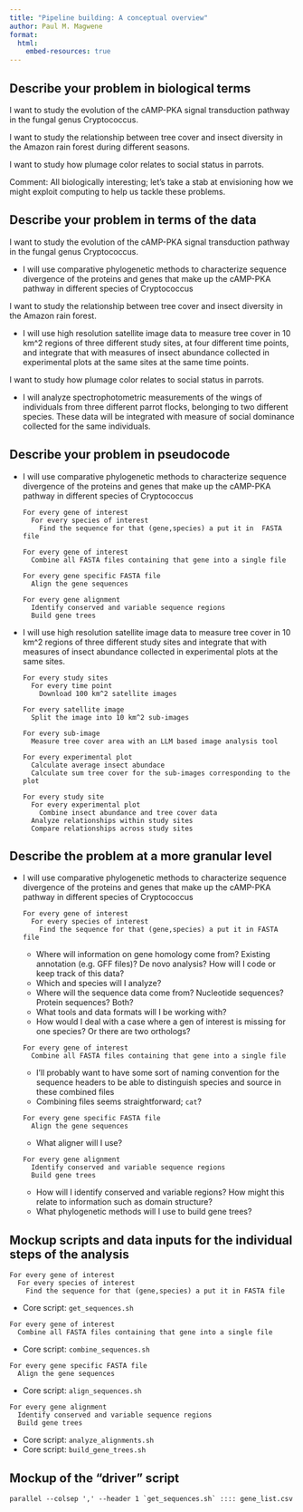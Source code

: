 ```yaml
---
title: "Pipeline building: A conceptual overview"
author: Paul M. Magwene
format: 
  html:
    embed-resources: true
---
```




##  Describe your problem in biological terms

I want to study the evolution of the cAMP-PKA signal transduction pathway in the fungal genus Cryptococcus.

I want to study the relationship between tree cover and insect diversity in the Amazon rain forest during different seasons.

I want to study how plumage color relates to social status in parrots.

Comment: All biologically interesting; let's take a stab at envisioning how we might exploit computing to help us tackle these problems.


## Describe your problem in terms of the data

I want to study the evolution of the cAMP-PKA signal transduction pathway in the fungal genus Cryptococcus.

  * I will use comparative phylogenetic methods to characterize sequence divergence of the proteins and genes that make up the cAMP-PKA pathway in different species of Cryptococcus


I want to study the relationship between tree cover and insect diversity in the Amazon rain forest.

  * I will use high resolution satellite image data to measure tree cover in 10 km^2 regions of three different study sites, at four different time points, and integrate that with measures of insect abundance  collected in experimental plots at the same sites at the same time points.
  

I want to study how plumage color relates to social status in parrots.

  * I will analyze spectrophotometric measurements of the wings of individuals from three different parrot flocks, belonging to two different species.  These data will be integrated with measure of social dominance collected for the same individuals.


## Describe your problem in pseudocode

  * I will use comparative phylogenetic methods to characterize sequence divergence of the proteins and genes that make up the cAMP-PKA pathway in different species of Cryptococcus
  
    ```
    For every gene of interest
      For every species of interest
        Find the sequence for that (gene,species) a put it in  FASTA file
        
    For every gene of interest
      Combine all FASTA files containing that gene into a single file
      
    For every gene specific FASTA file
      Align the gene sequences
      
    For every gene alignment
      Identify conserved and variable sequence regions
      Build gene trees
    ```


  * I will use high resolution satellite image data to measure tree cover in 10 km^2 regions of three different study sites and integrate that with measures of insect abundance  collected in experimental plots at the same sites.
  
    ```
    For every study sites
      For every time point
        Download 100 km^2 satellite images
        
    For every satellite image
      Split the image into 10 km^2 sub-images
      
    For every sub-image
      Measure tree cover area with an LLM based image analysis tool
      
    For every experimental plot
      Calculate average insect abundace
      Calculate sum tree cover for the sub-images corresponding to the plot
      
    For every study site
      For every experimental plot
        Combine insect abundance and tree cover data
      Analyze relationships within study sites
      Compare relationships across study sites
    ```


## Describe the problem at a more granular level

  * I will use comparative phylogenetic methods to characterize sequence divergence of the proteins and genes that make up the cAMP-PKA pathway in different species of Cryptococcus
  
    ```
    For every gene of interest
      For every species of interest
        Find the sequence for that (gene,species) a put it in FASTA file
    ```
    - Where will information on gene homology come from?   Existing annotation (e.g. GFF files)?  De novo analysis? How will I code or keep track of this data?
    - Which and species will I analyze?
    - Where will the sequence data come from? Nucleotide sequences? Protein sequences? Both?
    - What tools and data formats will I be working with? 
    - How would I deal with a case where a gen of interest is missing for one species?  Or there are two orthologs?
    
  
    ```
    For every gene of interest
      Combine all FASTA files containing that gene into a single file
    ```
    - I'll probably want to have some sort of naming convention for the sequence headers to be able to distinguish species and source in these combined files
    - Combining files seems straightforward; `cat`?
    
    ```  
    For every gene specific FASTA file
      Align the gene sequences
    ```
    - What aligner will I use?
    
    ```  
    For every gene alignment
      Identify conserved and variable sequence regions
      Build gene trees
    ```
    - How will I identify conserved and variable regions? How might this relate to information such as domain structure?  
    - What phylogenetic methods will I use to build gene trees?
    

## Mockup scripts and data inputs for the individual steps of the analysis


```
For every gene of interest
  For every species of interest
    Find the sequence for that (gene,species) a put it in FASTA file
```
- Core script: `get_sequences.sh`
    
    
```
For every gene of interest
  Combine all FASTA files containing that gene into a single file
```
- Core script: `combine_sequences.sh`
    

```  
For every gene specific FASTA file
  Align the gene sequences
```
- Core script: `align_sequences.sh`


```  
For every gene alignment
  Identify conserved and variable sequence regions
  Build gene trees
```
- Core script: `analyze_alignments.sh`
- Core script: `build_gene_trees.sh`


## Mockup of the "driver" script


```
parallel --colsep ',' --header 1 `get_sequences.sh` :::: gene_list.csv



```

